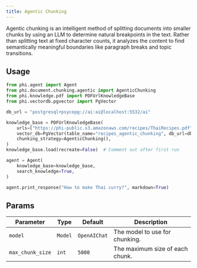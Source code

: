```yaml
---
title: Agentic Chunking
---
```


Agentic chunking is an intelligent method of splitting documents into smaller chunks by using an LLM to determine natural breakpoints in the text. Rather than splitting text at fixed character counts, it analyzes the content to find semantically meaningful boundaries like paragraph breaks and topic transitions.

## Usage

```python
from phi.agent import Agent
from phi.document.chunking.agentic import AgenticChunking
from phi.knowledge.pdf import PDFUrlKnowledgeBase
from phi.vectordb.pgvector import PgVector

db_url = "postgresql+psycopg://ai:ai@localhost:5532/ai"

knowledge_base = PDFUrlKnowledgeBase(
    urls=["https://phi-public.s3.amazonaws.com/recipes/ThaiRecipes.pdf"],
    vector_db=PgVector(table_name="recipes_agentic_chunking", db_url=db_url),
    chunking_strategy=AgenticChunking(),
)
knowledge_base.load(recreate=False)  # Comment out after first run

agent = Agent(
    knowledge_base=knowledge_base,
    search_knowledge=True,
)

agent.print_response("How to make Thai curry?", markdown=True)
```

## Params

| Parameter | Type | Default | Description |
| --------- | ---- | ------- | ----------- |
| `model` | `Model` | `OpenAIChat` | The model to use for chunking. |
| `max_chunk_size` | `int` | `5000` | The maximum size of each chunk. |

